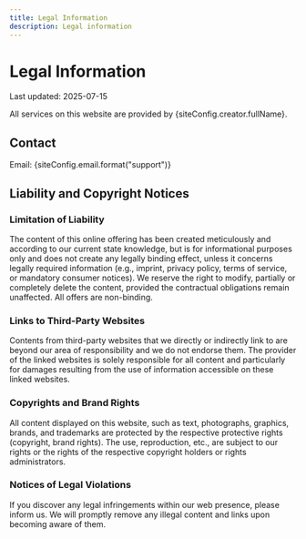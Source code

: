 ```yaml
---
title: Legal Information
description: Legal information
---
```



# Legal Information

Last updated: 2025-07-15

All services on this website are provided by {siteConfig.creator.fullName}.

## Contact

Email: {siteConfig.email.format("support")}

## Liability and Copyright Notices
### Limitation of Liability
The content of this online offering has been created meticulously and according to our current state knowledge, but is for informational purposes only and does not create any legally binding effect, unless it concerns legally required information (e.g., imprint, privacy policy, terms of service, or mandatory consumer notices). We reserve the right to modify, partially or completely delete the content, provided the contractual obligations remain unaffected. All offers are non-binding.

### Links to Third-Party Websites
Contents from third-party websites that we directly or indirectly link to are beyond our area of responsibility and we do not endorse them. The provider of the linked websites is solely responsible for all content and particularly for damages resulting from the use of information accessible on these linked websites.

### Copyrights and Brand Rights
All content displayed on this website, such as text, photographs, graphics, brands, and trademarks are protected by the respective protective rights (copyright, brand rights). The use, reproduction, etc., are subject to our rights or the rights of the respective copyright holders or rights administrators.

### Notices of Legal Violations
If you discover any legal infringements within our web presence, please inform us. We will promptly remove any illegal content and links upon becoming aware of them.
